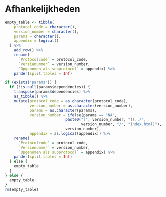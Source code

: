 # Afhankelijkheden

```{=html}
<!--
Hier niets invullen.
Indien er afhankelijkheden zijn deze invullen in de yaml sectie van `index.Rmd`
-->
```
```r
empty_table <- tibble(
    protocol_code = character(),
    version_number = character(),
    params = character(),
    appendix = logical()
  ) %>%
    add_row() %>%
    rename(
      `Protocolcode` = protocol_code,
      `Versienummer` = version_number,
      `Opgenomen als subprotocol` = appendix) %>%
    pander(split.tables = Inf)

if (exists("params")) {
  if (!is.null(params$dependencies)) {
    transpose(params$dependencies) %>%
    as_tibble() %>%
    mutate(protocol_code = as.character(protocol_code),
           version_number = as.character(version_number),
           params = as.character(params),
           version_number = ifelse(params == "NA",
                           paste0("[", version_number, "](../",
                                  version_number, "/", "index.html)"),
                           version_number),
           appendix = as.logical(appendix)) %>%
    rename(
      `Protocolcode` = protocol_code,
      `Versienummer` = version_number,
      `Opgenomen als subprotocol` = appendix) %>%
    pander(split.tables = Inf)
  } else {
    empty_table
  }
} else {
  empty_table
}
rm(empty_table)
```
